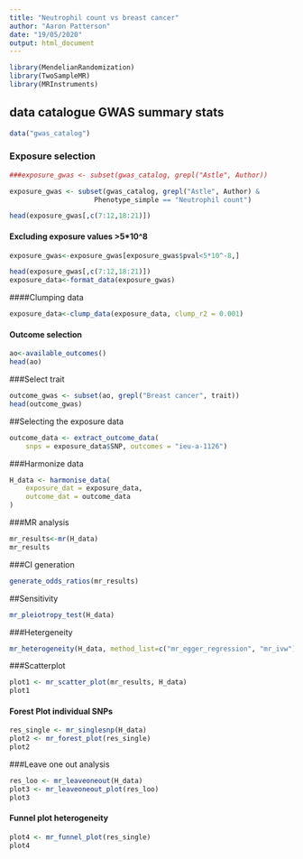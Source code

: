 ```yaml
---
title: "Neutrophil count vs breast cancer"
author: "Aaron Patterson"
date: "19/05/2020"
output: html_document
---
```


```r
library(MendelianRandomization)
library(TwoSampleMR)
library(MRInstruments)
```


## data catalogue GWAS summary stats
```r
data("gwas_catalog")
```



### Exposure selection


```r

###exposure_gwas <- subset(gwas_catalog, grepl("Astle", Author))

exposure_gwas <- subset(gwas_catalog, grepl("Astle", Author) &
                     Phenotype_simple == "Neutrophil count")

```

```r


head(exposure_gwas[,c(7:12,18:21)])
```
#### Excluding exposure values >5*10^8
```r
exposure_gwas<-exposure_gwas[exposure_gwas$pval<5*10^-8,]
```

```r
head(exposure_gwas[,c(7:12,18:21)])
exposure_data<-format_data(exposure_gwas)


```
####Clumping data
```r
exposure_data<-clump_data(exposure_data, clump_r2 = 0.001)

```
#### Outcome selection

```r
ao<-available_outcomes()
head(ao)
```
###Select trait
```r
outcome_gwas <- subset(ao, grepl("Breast cancer", trait))
head(outcome_gwas)
```
##Selecting the exposure data
```r
outcome_data <- extract_outcome_data(
    snps = exposure_data$SNP, outcomes = "ieu-a-1126")
```
###Harmonize data

```r
H_data <- harmonise_data(
    exposure_dat = exposure_data, 
    outcome_dat = outcome_data
)
```


###MR analysis
```r
mr_results<-mr(H_data)
mr_results
```

###CI generation
```r
generate_odds_ratios(mr_results)

```

##Sensitivity
```r
mr_pleiotropy_test(H_data)

```
###Hetergeneity
```r
mr_heterogeneity(H_data, method_list=c("mr_egger_regression", "mr_ivw"))

```

###Scatterplot
```r
plot1 <- mr_scatter_plot(mr_results, H_data)
plot1
```
#### Forest Plot individual SNPs
```r
res_single <- mr_singlesnp(H_data)
plot2 <- mr_forest_plot(res_single)
plot2
```

###Leave one out analysis
```r
res_loo <- mr_leaveoneout(H_data)
plot3 <- mr_leaveoneout_plot(res_loo)
plot3
```
#### Funnel plot heterogeneity
```r
plot4 <- mr_funnel_plot(res_single)
plot4
```

